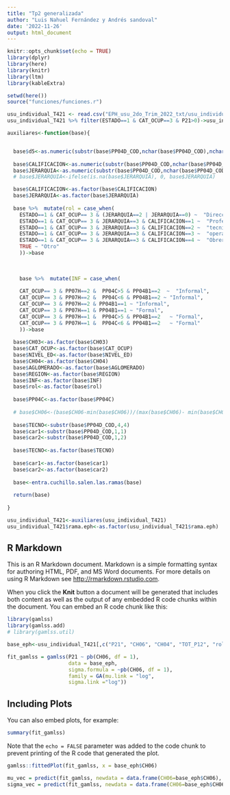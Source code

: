 ```yaml
---
title: "Tp2 generalizada"
author: "Luis Nahuel Fernández y Andrés sandoval"
date: '2022-11-26'
output: html_document
---
```


```r
knitr::opts_chunk$set(echo = TRUE)
library(dplyr)
library(here)
library(knitr)
library(ltm)
library(kableExtra)

setwd(here())
source("funciones/funciones.r")

usu_individual_T421 <- read.csv("EPH_usu_2do_Trim_2022_txt/usu_individual_T222.txt.txt", sep=";")
usu_individual_T421 %>% filter(ESTADO==1 & CAT_OCUP==3 & P21>0)->usu_individual_T421

auxiliares<-function(base){


  base$d5<-as.numeric(substr(base$PP04D_COD,nchar(base$PP04D_COD),nchar(base$PP04D_COD)))
  
  base$CALIFICACION<-as.numeric(substr(base$PP04D_COD,nchar(base$PP04D_COD),nchar(base$PP04D_COD)))
  base$JERARQUIA<-as.numeric(substr(base$PP04D_COD,nchar(base$PP04D_COD)-2,nchar(base$PP04D_COD)-2))
  # base$JERARQUIA<-ifelse(is.na(base$JERARQUIA), 0, base$JERARQUIA)

  base$CALIFICACION<-as.factor(base$CALIFICACION)
  base$JERARQUIA<-as.factor(base$JERARQUIA)
  
  base %>%  mutate(rol = case_when(
    ESTADO==1 & CAT_OCUP== 3 & (JERARQUIA==2 | JERARQUIA==0) ~  "Dirección",
    ESTADO==1 & CAT_OCUP== 3 & JERARQUIA==3 & CALIFICACION==1 ~  "Profesional",
    ESTADO==1 & CAT_OCUP== 3 & JERARQUIA==3 & CALIFICACION==2 ~  "tecnicos",
    ESTADO==1 & CAT_OCUP== 3 & JERARQUIA==3 & CALIFICACION==3 ~  "operativos",
    ESTADO==1 & CAT_OCUP== 3 & JERARQUIA==3 & CALIFICACION==4 ~  "Obrero NC",
    TRUE ~ "Otro"
    ))->base
  
  
  
    base %>%  mutate(INF = case_when(
    
    CAT_OCUP== 3 & PP07H==2 &  PP04C>5 & PP04B1==2  ~  "Informal",
    CAT_OCUP== 3 & PP07H==2 &  PP04C<6 & PP04B1==2 ~ "Informal",
    CAT_OCUP== 3 & PP07H==2 & PP04B1==1 ~ "Informal",
    CAT_OCUP== 3 & PP07H==1 & PP04B1==1 ~ "Formal",
    CAT_OCUP== 3 & PP07H==1 &  PP04C>5 & PP04B1==2   ~ "Formal",
    CAT_OCUP== 3 & PP07H==1 &  PP04C<6 & PP04B1==2   ~ "Formal"
    ))->base
  
  base$CH03<-as.factor(base$CH03)
  base$CAT_OCUP<-as.factor(base$CAT_OCUP)
  base$NIVEL_ED<-as.factor(base$NIVEL_ED)
  base$CH04<-as.factor(base$CH04)
  base$AGLOMERADO<-as.factor(base$AGLOMERADO)
  base$REGION<-as.factor(base$REGION)
  base$INF<-as.factor(base$INF)
  base$rol<-as.factor(base$rol)
  
  base$PP04C<-as.factor(base$PP04C)
  
  # base$CH06<-(base$CH06-min(base$CH06))/(max(base$CH06)- min(base$CH06))
  
  base$TECNO<-substr(base$PP04D_COD,4,4)
  base$car1<-substr(base$PP04D_COD,1,1)
  base$car2<-substr(base$PP04D_COD,1,2)
  
  base$TECNO<-as.factor(base$TECNO)
  
  base$car1<-as.factor(base$car1)
  base$car2<-as.factor(base$car2)
  
  base<-entra.cuchillo.salen.las.ramas(base)
  
  return(base)
  
}

usu_individual_T421<-auxiliares(usu_individual_T421)
usu_individual_T421$rama.eph<-as.factor(usu_individual_T421$rama.eph)
```

## R Markdown

This is an R Markdown document. Markdown is a simple formatting syntax for authoring HTML, PDF, and MS Word documents. For more details on using R Markdown see <http://rmarkdown.rstudio.com>.

When you click the **Knit** button a document will be generated that includes both content as well as the output of any embedded R code chunks within the document. You can embed an R code chunk like this:

```r
library(gamlss)
library(gamlss.add)
# library(gamlss.util)

base_eph<-usu_individual_T421[,c("P21", "CH06", "CH04", "TOT_P12", "rol")]

fit_gamlss = gamlss(P21 ~ pb(CH06, df = 1), 
                    data = base_eph,
                    sigma.formula = ~pb(CH06, df = 1), 
                    family = GA(mu.link = "log",
                    sigma.link ="log"))


```

## Including Plots

You can also embed plots, for example:

```r
summary(fit_gamlss)
```

Note that the `echo = FALSE` parameter was added to the code chunk to prevent printing of the R code that generated the plot.

```r

gamlss::fittedPlot(fit_gamlss, x = base_eph$CH06)
```

```r
mu_vec = predict(fit_gamlss, newdata = data.frame(CH06=base_eph$CH06), what="mu", type='response')
sigma_vec = predict(fit_gamlss, newdata = data.frame(CH06=base_eph$CH06), what="sigma", type='response')
```

